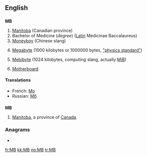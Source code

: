 {{also|Mb}}
==English==

==={{initialism}}===
'''MB'''

# [[Manitoba]] (Canadian province)
# Bachelor of Medicine (''degree'') ([[Latin]] Medicinae Baccalaureus)
# [[Moneyboy]] (Chinese slang)
# {{context|SI}} [[megabyte|Megabyte]] (1000 kilobytes or 1000000 bytes, [http://physics.nist.gov/cuu/Units/binary.html "physics standard"])
# {{computing}} [[mebibyte|Mebibyte]] (1024 kilobytes, computing slang, actually [[MiB]])
# {{computing}} [[motherboard|Motherboard]]

====Translations====
* French: [[Mo]]
* Russian: {{sense|computing}} [[Мб]]

==={{abbreviation}}===
'''MB'''

# [[Manitoba]], a province of [[Canada]].

===Anagrams===
* {{alphagram|[[BM#English|BM]]}} 


[[fr:MB]]
[[kk:MB]]
[[no:MB]]
[[tr:MB]]
